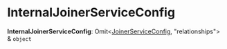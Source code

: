 
# InternalJoinerServiceConfig

 **InternalJoinerServiceConfig**: Omit&#60;[JoinerServiceConfig](../../interfaces/types.JoinerServiceConfig/page.mdx), "relationships"&#62; & `object`

